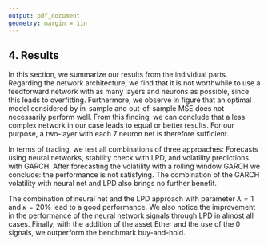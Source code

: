 ```yaml
---
output: pdf_document
geometry: margin = 1in
---
```


## 4. Results

In this section, we summarize our results from the individual parts. Regarding the network architecture, we find that it is not worthwhile to use a feedforward network with as many layers and neurons as possible, since this leads to overfitting. Furthermore, we observe in figure \ref{fig:mse_plot5} that an optimal model considered by in-sample and out-of-sample MSE does not necessarily perform well. From this finding, we can conclude that a less complex network in our case leads to equal or better results. For our purpose, a two-layer with each 7 neuron net is therefore sufficient.

In terms of trading, we test all combinations of three approaches: Forecasts using neural networks, stability check with LPD, and volatility predictions with GARCH. After forecasting the volatility with a rolling window GARCH we conclude: the performance is not satisfying. The combination of the GARCH volatility with neural net and LPD also brings no further benefit.

The combination of neural net and the LPD approach with parameter $\lambda=1$ and $\kappa = 20 \%$ lead to a good performance. We also notice the improvement in the performance of the neural network signals through LPD in almost all cases. Finally, with the addition of the asset Ether and the use of the 0 signals, we outperform the benchmark buy-and-hold.






